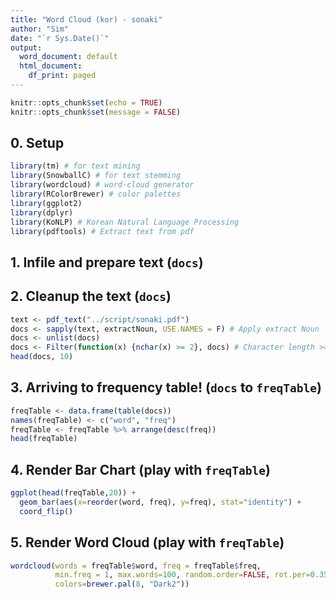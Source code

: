---
title: "Word Cloud (kor) - sonaki"
author: "Sim"
date: "`r Sys.Date()`"
output:
  word_document: default
  html_document:
    df_print: paged
---

```{r setup, include=FALSE}
knitr::opts_chunk$set(echo = TRUE)
knitr::opts_chunk$set(message = FALSE)
```


## 0. Setup  

```{r}
library(tm) # for text mining
library(SnowballC) # for text stemming
library(wordcloud) # word-cloud generator 
library(RColorBrewer) # color palettes
library(ggplot2)
library(dplyr)
library(KoNLP) # Korean Natural Language Processing
library(pdftools) # Extract text from pdf
```

## 1. Infile and prepare text (`docs`)  
## 2. Cleanup the text (`docs`)  

```{r}
text <- pdf_text("../script/sonaki.pdf")
docs <- sapply(text, extractNoun, USE.NAMES = F) # Apply extract Noun
docs <- unlist(docs)
docs <- Filter(function(x) {nchar(x) >= 2}, docs) # Character length >= 2
head(docs, 10)
```

## 3. Arriving to frequency table! (`docs` to `freqTable`)

```{r}
freqTable <- data.frame(table(docs))
names(freqTable) <- c("word", "freq")
freqTable <- freqTable %>% arrange(desc(freq))
head(freqTable)
```

## 4. Render Bar Chart  (play with `freqTable`)

```{r}
ggplot(head(freqTable,20)) +
  geom_bar(aes(x=reorder(word, freq), y=freq), stat="identity") +
  coord_flip()
```

## 5. Render Word Cloud (play with `freqTable`)

```{r, warning = FALSE}
wordcloud(words = freqTable$word, freq = freqTable$freq, 
          min.freq = 1, max.words=100, random.order=FALSE, rot.per=0.35, 
          colors=brewer.pal(8, "Dark2"))
```          
